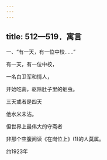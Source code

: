 ```yaml
---
---
---
```

title: 512—519．寓言
---




一、“有一天，有一位中校……”


有一天，有一位中校，

一名白卫军和情人，

开始吃斋，驱除肚子里的蛔虫。

三天或者是四天

他水米未沾。

但世界上最伟大的守斋者

非那个空腹阅读《在岗位上》(1)的人莫属。

约1923年